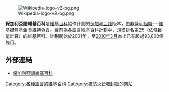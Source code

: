 [[File:Wikipedia-logo-v2-bg.png|right]]

'''保加利亞語維基百科'''是[[維基百科|維基百科]]協作計劃的[[保加利亞語|保加利亞語]]版本，由[[非營利組織|非營利組織]]──[[維基媒體基金會|維基媒體基金會]]維持負責。目前為各語言維基百科計劃中，[[規模|規模]]排名第25（依[[條目|條目]]量計算）的維基百科。計劃開始於2001年，至[[2010年3月|2010年3月]]為止已有超過93,800個條目。

== 外部連結 ==
* [https://bg.wikipedia.org/wiki/%D0%9D%D0%B0%D1%87%D0%B0%D0%BB%D0%BD%D0%B0_%D1%81%D1%82%D1%80%D0%B0%D0%BD%D0%B8%D1%86%D0%B0 保加利亞語維基百科]{{Wayback|url=https://bg.wikipedia.org/wiki/%D0%9D%D0%B0%D1%87%D0%B0%D0%BB%D0%BD%D0%B0_%D1%81%D1%82%D1%80%D0%B0%D0%BD%D0%B8%D1%86%D0%B0 |date=20170329141041 }}

{{Wikipedia-stub}}

{{Wikipedia Editions}}

[[Category:各種語言的維基百科|Category:各種語言的維基百科]]
[[Category:被防火长城封锁的网站|Category:被防火长城封锁的网站]]